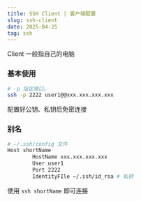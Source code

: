 ```yaml
---
title: SSH Client | 客户端配置
slug: ssh-client
date: 2025-04-25
tag: ssh
---
```


Client 一般指自己的电脑

### 基本使用

```bash
# -p 指定端口。
ssh -p 2222 user1@@xxx.xxx.xxx.xxx
```

配置好公钥、私钥后免密连接

### 别名

```bash
# ~/.ssh/config 文件
Host shortName
        HostName xxx.xxx.xxx.xxx
        User user1
        Port 2222
        IdentityFIle ~/.ssh/id_rsa # 私钥
```

使用 `ssh shortName` 即可连接
